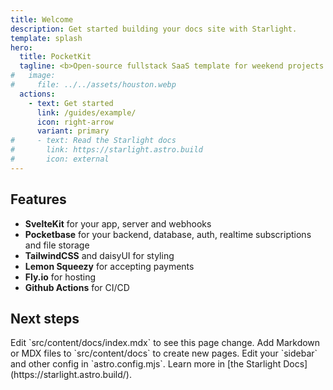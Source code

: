 ```yaml
---
title: Welcome
description: Get started building your docs site with Starlight.
template: splash
hero:
  title: PocketKit
  tagline: <b>Open-source fullstack SaaS template for weekend projects.</b> <br/>Build your app in no-time and host for (almost) nothing
#   image:
#     file: ../../assets/houston.webp
  actions:
    - text: Get started
      link: /guides/example/
      icon: right-arrow
      variant: primary
#     - text: Read the Starlight docs
#       link: https://starlight.astro.build
#       icon: external
---
```



## Features 

- **SvelteKit** for your app, server and webhooks
- **Pocketbase** for your backend, database, auth, realtime subscriptions and file storage
- **TailwindCSS** and daisyUI for styling
- **Lemon Squeezy** for accepting payments
- **Fly.io** for hosting
- **Github Actions** for CI/CD


## Next steps

<CardGrid stagger>
	<Card title="Update content" icon="pencil">
		Edit `src/content/docs/index.mdx` to see this page change.
	</Card>
	<Card title="Add new content" icon="add-document">
		Add Markdown or MDX files to `src/content/docs` to create new pages.
	</Card>
	<Card title="Configure your site" icon="setting">
		Edit your `sidebar` and other config in `astro.config.mjs`.
	</Card>
	<Card title="Read the docs" icon="open-book">
		Learn more in [the Starlight Docs](https://starlight.astro.build/).
	</Card>
</CardGrid>
